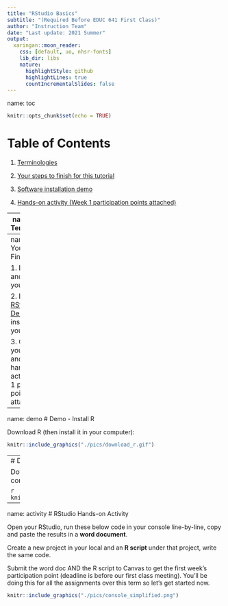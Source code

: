 ```yaml
---
title: "RStudio Basics"
subtitle: "(Required Before EDUC 641 First Class)"
author: "Instruction Team"
date: "Last update: 2021 Summer"
output:
  xaringan::moon_reader:
    css: [default, uo, nhsr-fonts]
    lib_dir: libs
    nature:
      highlightStyle: github
      highlightLines: true
      countIncrementalSlides: false
---
```

name: toc
<style type="text/css">
.remark-slide-content {
    font-family: font-family: 'Alegreya Sans', sans-serif;
    font-size: 24px;
    padding: 1em 2em 1em 2em;
}
</style>

```r
knitr::opts_chunk$set(echo = TRUE)
```

# Table of Contents

1. [Terminologies](#term) 

2. [Your steps to finish for this tutorial](#instr)

3. [Software installation demo](#demo)

4. [Hands-on activity (Week 1 participation points attached)](#activity)

---
name: term
# Terminologies

 * [R](https://www.r-project.org/) is a free and open-source programming language, created by Ross Ihaka and Robert Gentleman at the University of Auckland, New Zealand.
 
 * [RStudio](https://www.rstudio.com/products/rstudio/#rstudio-desktop) is an integrated development environment (IDE) for R, serving as an interface to R.
 
  + It includes a console (a code editor that supports direct code execution) and numerous tools for plotting, history, debugging, and workspace management.
  
  + It has two versions: RStudio desktop (the software we'll be using in our computer) and RStudio server (RStudio access using a web browser)

---
name: instr
# Your Steps to Finish:

1. Download [R](https://www.r-project.org/) and install it in your computer

2. Download [RStudio Desktop](https://www.rstudio.com/products/rstudio/download/preview/) and install it in your computer

3. Get to know your RStudio and finish the hands-on activity (week 1 participation point attached)

---
name: demo
# Demo - Install R

Download R (then install it in your computer):

```r
knitr::include_graphics("./pics/download_r.gif")
```

---
# Demo - Install RStudio

Download RStudio Desktop (then install it in your computer):

```r
knitr::include_graphics("./pics/download_rstudio.gif")
```

---
name: activity
# RStudio Hands-on Activity

Open your RStudio, run these below code in your console line-by-line, copy and paste the results in a **word document**.

Create a new project in your local and an **R script** under that project, write the same code.

Submit the word doc AND the R script to Canvas to get the first week's participation point (deadline is before our first class meeting). You'll be doing this for all the assignments over this term so let's get started now.

```r
knitr::include_graphics("./pics/console_simplified.png")
```

